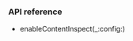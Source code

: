 <PlatformWrapper platform="macos">

### API reference

- <Link to="{{Global.API_REF_MACOS_ROOT_RTC_KIT}}/agorartcenginekit/enablecontentinspect(_:config:)">enableContentInspect(_:config:)</Link>
</PlatformWrapper>